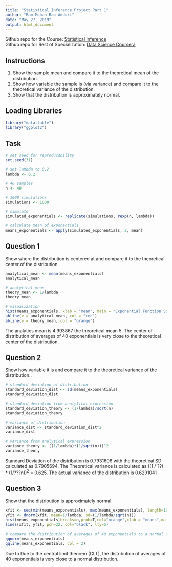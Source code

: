```yaml
---
title: "Statistical Inference Project Part 1"
author: "Ram Mohan Rao Adduri"
date: "May 27, 2019"
output: html_document
---
```


Github repo for the Course: [Statistical Inference]()
</br>
Github repo for Rest of Specialization: [Data Science Coursera]()

## Instructions

1. Show the sample mean and compare it to the theoretical mean of the distribution.
2. Show how variable the sample is (via variance) and compare it to the theoretical variance of the distribution.
3. Show that the distribution is approximately normal.

## Loading Libraries

```r
library("data.table")
library("ggplot2")
```

## Task

```r
# set seed for reproducability
set.seed(31)

# set lambda to 0.2
lambda <- 0.2

# 40 samples
n <- 40

# 1000 simulations
simulations <- 1000

# simulate
simulated_exponentials <- replicate(simulations, rexp(n, lambda))

# calculate mean of exponentials
means_exponentials <- apply(simulated_exponentials, 2, mean)
```

## Question 1
Show where the distribution is centered at and compare it to the theoretical center of the distribution.

```r
analytical_mean <- mean(means_exponentials)
analytical_mean
```

```r
# analytical mean
theory_mean <- 1/lambda
theory_mean
```

```r
# visualization
hist(means_exponentials, xlab = "mean", main = "Exponential Function Simulations")
abline(v = analytical_mean, col = "red")
abline(v = theory_mean, col = "orange")
```

The analytics mean is 4.993867 the theoretical mean 5. The center of distribution of averages of 40 exponentials is very close to the theoretical center of the distribution.

## Question 2

Show how variable it is and compare it to the theoretical variance of the distribution.. 

```r
# standard deviation of distribution
standard_deviation_dist <- sd(means_exponentials)
standard_deviation_dist
```

```r
# standard deviation from analytical expression
standard_deviation_theory <- (1/lambda)/sqrt(n)
standard_deviation_theory
```

```r
# variance of distribution
variance_dist <- standard_deviation_dist^2
variance_dist
```

```r
# variance from analytical expression
variance_theory <- ((1/lambda)*(1/sqrt(n)))^2
variance_theory
```

Standard Deviation of the distribution is 0.7931608 with the theoretical SD calculated as 0.7905694. The Theoretical variance is calculated as ((1 / ??) * (1/???n))<sup>2</sup> = 0.625. The actual variance of the distribution is 0.6291041

## Question 3
Show that the distribution is approximately normal.

```r
xfit <- seq(min(means_exponentials), max(means_exponentials), length=100)
yfit <- dnorm(xfit, mean=1/lambda, sd=(1/lambda/sqrt(n)))
hist(means_exponentials,breaks=n,prob=T,col="orange",xlab = "means",main="Density of means",ylab="density")
lines(xfit, yfit, pch=22, col="black", lty=5)
```

```r
# compare the distribution of averages of 40 exponentials to a normal distribution
qqnorm(means_exponentials)
qqline(means_exponentials, col = 2)
```

Due to Due to the central limit theorem (CLT), the distribution of averages of 40 exponentials is very close to a normal distribution.
